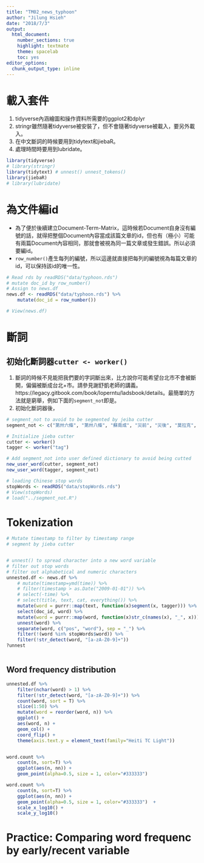 ```yaml
---
title: "TM02_news_typhoon"
author: "Jilung Hsieh"
date: "2018/7/3"
output: 
  html_document: 
    number_sections: true
    highlight: textmate
    theme: spacelab
    toc: yes
editor_options: 
  chunk_output_type: inline
---
```


# 載入套件

1. tidyverse內涵繪圖和操作資料所需要的ggplot2和dplyr
2. stringr雖然隨著tidyverse被安裝了，但不會隨著tidyverse被載入，要另外載入。
3. 在中文斷詞的時候要用到tidytext和jiebaR。
4. 處理時間時要用到lubridate。

```r
library(tidyverse)
# library(stringr)
library(tidytext) # unnest() unnest_tokens()
library(jiebaR)
# library(lubridate)
```









# 為文件編id

* 為了便於後續建立Document-Term-Matrix，這時候若Document自身沒有編號的話，就得把整個Document內容當成該篇文章的id，但也有（極小）可能有兩篇Document內容相同，那就會被視為同一篇文章或發生錯誤。所以必須要編id。
* `row_number()`產生每列的編號，所以這邊就直接把每列的編號視為每篇文章的id，可以保持該id的唯一性。

```r

# Read rds by readRDS("data/typhoon.rds")
# mutate doc_id by row_number()
# Assign to news.df
news.df <- readRDS("data/typhoon.rds") %>%
    mutate(doc_id = row_number())

# View(news.df)
```


# 斷詞

## 初始化斷詞器`cutter <- worker()`

1. 斷詞的時候不見能把我們要的字詞斷出來，比方說你可能希望台北市不會被斷開，偏偏被斷成台北+市。請參見謝舒凱老師的講義。https://legacy.gitbook.com/book/loperntu/ladsbook/details。最簡單的方法就是窮舉，例如下面的`segment_not`即是。
2. 初始化斷詞器後，


```r
# segment_not to avoid to be segmented by jeiba cutter
segment_not <- c("第卅六條", "第卅八條", "蘇南成", "災前", "災後", "莫拉克", "颱風", "應變中心", "停班停課", "停課", "停班", "停駛", "路樹", "里長", "賀伯", "採收", "菜價", "蘇迪", "受災戶", "颱風警報", "韋恩", "台東縣", "馬總統", "豪大雨", "梅姬", "台東", "台北市政府", "工務段", "漂流木", "陳菊", "台南縣", "卡玫基", "魚塭", "救助金", "陳情", "全省", "強颱", "中颱", "輕颱", "小林村", "野溪", "蚵民", "農委會", "來襲", "中油公司", "蔣總統經國", "颱風天", "土石流", "蘇迪勒", "水利署", "陳說", "颱風假", "颱風地區", "台灣", "臺灣", "柯羅莎", "八八風災", "紓困","傅崑萁", "傅崐萁","台中", "文旦柚", "鄉鎮市公所", "鄉鎮市", "房屋稅", "高雄", "未達", "台灣省", "台北市", "蔡英文")

# Initialize jieba cutter
cutter <- worker()
tagger <- worker("tag")

# Add segment_not into user defined dictionary to avoid being cutted
new_user_word(cutter, segment_not)
new_user_word(tagger, segment_not)

# loading Chinese stop words
stopWords <- readRDS("data/stopWords.rds")
# View(stopWords)
# load("../segment_not.R")
```


# Tokenization

```r

# Mutate timestamp to filter by timestamp range
# segment by jieba cutter


# unnest() to spread character into a new word variable
# filter out stop words
# filter out alphabetical and numeric characters
unnested.df <- news.df %>%
    # mutate(timestamp=ymd(time)) %>% 
    # filter(timestamp > as.Date("2009-01-01")) %>%
    # select(-time) %>%
    # select(title, text, cat, everything()) %>%
    mutate(word = purrr::map(text, function(x)segment(x, tagger))) %>%
    select(doc_id, word) %>%
    mutate(word = purrr::map(word, function(x)str_c(names(x), "_", x))) %>%
    unnest(word) %>%
    separate(word, c("pos", "word"), sep = "_") %>%
    filter(!(word %in% stopWords$word)) %>%
    filter(!str_detect(word, "[a-zA-Z0-9]+"))
?unnest



```


## Word frequency distribution

```r
unnested.df %>%
    filter(nchar(word) > 1) %>%
    filter(!str_detect(word, "[a-zA-Z0-9]+")) %>%
    count(word, sort = T) %>%
    slice(1:50) %>%
    mutate(word = reorder(word, n)) %>%
    ggplot() + 
    aes(word, n) + 
    geom_col() + 
    coord_flip() + 
    theme(axis.text.y = element_text(family="Heiti TC Light"))


word.count %>%
    count(n, sort=T) %>%
    ggplot(aes(n, nn)) + 
    geom_point(alpha=0.5, size = 1, color="#333333")

word.count %>%
    count(n, sort=T) %>%
    ggplot(aes(n, nn)) + 
    geom_point(alpha=0.5, size = 1, color="#333333")  + 
    scale_x_log10() + 
    scale_y_log10() 
```

# Practice: Comparing word frequenc by early/recent variable
```r

```

